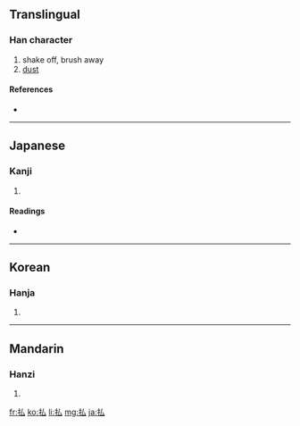 {{also|拂}}
==Translingual==

===Han character===
{{Han char|rn=64|rad=手|as=02|sn=5|four=|canj=手戈 (QI), XX手戈 (XXQI)|ids=⿰[[扌]][[厶]]}}

# shake off, brush away
# [[dust]]

====References====
* {{Han ref|kx=0417.131|dkj=11784|dj=0764.040|hdz=31828.020|uh=6255|ud=25173}}

----

==Japanese==

===Kanji===
{{ja-kanji|grade=c|rs=手02}}

# {{defn|Japanese}}

====Readings====
* {{ja-readings|on=[[ふつ]] (futsu), [[ほつ]] (hotsu)|kun=[[はらう]] (harau), [[はらい]] (harai)}}

----

==Korean==

===Hanja===
{{ko-hanja|hangeul=[[불]], [[필]]|eumhun=|rv=bul, pil|mr=pul, p'il|y=pul, phil}}

# {{defn|Korean}}

----

==Mandarin==

===Hanzi===
{{cmn-hanzi|pin=[[fú]] ([[fu2]]), [[gāng]] ([[gang1]])|wg=fu<sup>2</sup>, kang<sup>1</sup>}}

# {{defn|Mandarin}}

[[fr:払]]
[[ko:払]]
[[li:払]]
[[mg:払]]
[[ja:払]]